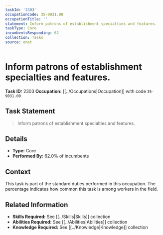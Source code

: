 ```yaml
---
taskId: '2303'
occupationCode: 35-9031.00
occupationTitle: ''
statement: Inform patrons of establishment specialties and features.
taskType: Core
incumbentsResponding: 62
collection: Tasks
source: onet
---
```

# Inform patrons of establishment specialties and features.

**Task ID:** 2303
**Occupation:** [[../Occupations|Occupation]] with code `35-9031.00`

## Task Statement

> Inform patrons of establishment specialties and features.

## Details

- **Type:** Core
- **Performed By:** 62.0% of incumbents

## Context

This task is part of the standard duties performed in this occupation. The percentage indicates how common this task is among workers in the field.

## Related Information

- **Skills Required:** See [[../Skills|Skills]] collection
- **Abilities Required:** See [[../Abilities|Abilities]] collection
- **Knowledge Required:** See [[../Knowledge|Knowledge]] collection
